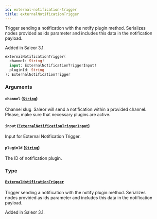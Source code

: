 ```yaml
---
id: external-notification-trigger
title: externalNotificationTrigger
---
```



Trigger sending a notification with the notify plugin method. Serializes nodes provided as ids parameter and includes this data in the notification payload.

Added in Saleor 3.1.

```graphql
externalNotificationTrigger(
  channel: String!
  input: ExternalNotificationTriggerInput!
  pluginId: String
): ExternalNotificationTrigger
```


### Arguments

#### `channel` ([`String`](../../../developer/api-reference/scalars/string))

Channel slug. Saleor will send a notification within a provided channel. Please, make sure that necessary plugins are active.


#### `input` ([`ExternalNotificationTriggerInput`](../../../developer/api-reference/inputs/external-notification-trigger-input))

Input for External Notification Trigger.


#### `pluginId` ([`String`](../../../developer/api-reference/scalars/string))

The ID of notification plugin.


### Type

#### [`ExternalNotificationTrigger`](../../../developer/api-reference/objects/external-notification-trigger) 

Trigger sending a notification with the notify plugin method. Serializes nodes provided as ids parameter and includes this data in the notification payload.

Added in Saleor 3.1.




